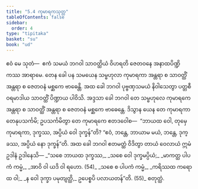 ```yaml
---
title: "5.4 ကုမာရကသုတ္တ"
tableOfContents: false
sidebar:
  order: 4
type: "tipitaka"
basket: "su"
book: "ud"
---
```



<DynamicBreadcrumb />

<Division number="44" book="ud" e="ch" v="18" p="137">

<Paragraph number="377" book="ud">
ဧဝံ မေ သုတံ—  ဧကံ သမယံ ဘဂဝါ သာဝတ္ထိယံ ဝိဟရတိ ဇေတဝနေ အနာထပိဏ္ဍိကဿ အာရာမေ. တေန ခေါ ပန သမယေန သမ္ဗဟုလာ ကုမာရကာ အန္တရာ စ သာဝတ္ထိံ အန္တရာ စ ဇေတဝနံ မစ္ဆကေ ဗာဓေန္တိ.
</Paragraph>

<Paragraph number="378" book="ud">
အထ ခေါ ဘဂဝါ ပုဗ္ဗဏှသမယံ နိဝါသေတွာ ပတ္တစီဝရမာဒါယ သာဝတ္ထိံ ပိဏ္ဍာယ ပါဝိသိ. အဒ္ဒသာ ခေါ ဘဂဝါ တေ သမ္ဗဟုလေ ကုမာရကေ အန္တရာ စ သာဝတ္ထိံ အန္တရာ စ ဇေတဝနံ မစ္ဆကေ ဗာဓေန္တေ. ဒိသွာန ယေန တေ ကုမာရကာ တေနုပသင်္ကမိ; ဥပသင်္ကမိတွာ တေ ကုမာရကေ ဧတဒဝေါစ—  “ဘာယထ ဝေါ, တုမှေ ကုမာရကာ, ဒုက္ခဿ, အပ္ပိယံ ဝေါ ဒုက္ခန်”တိ? “ဧဝံ, ဘန္တေ, ဘာယာမ မယံ, ဘန္တေ, ဒုက္ခဿ, အပ္ပိယံ နော ဒုက္ခန်”တိ.
</Paragraph>

<Paragraph number="379" book="ud">
အထ ခေါ ဘဂဝါ ဧတမတ္ထံ ဝိဒိတွာ တာယံ ဝေလာယံ ဣမံ ဥဒါနံ ဥဒါနေသိ—
</Paragraph>

<Paragraph number="380" type="verses" book="ud">
_“သစေ ဘာယထ ဒုက္ခဿ,_  
_သစေ ဝေါ ဒုက္ခမပ္ပိယံ;_  
_မာကတ္ထ ပါပကံ ကမ္မံ,_  
_အာဝိ ဝါ ယဒိ ဝါ ရဟော. (54)_  

</Paragraph>

<Paragraph number="381" type="verses" book="ud">
_သစေ စ ပါပကံ ကမ္မံ,_  
_ကရိဿထ ကရောထ ဝါ;_  
_န ဝေါ ဒုက္ခာ ပမုတျတ္ထိ,_  
ဥပေစ္စပိ ပလာယတန်”တိ. (55)_  


</Paragraph>
</Division>

<Paragraph number="382" type="center" book="ud">
စတုတ္ထံ.
</Paragraph>